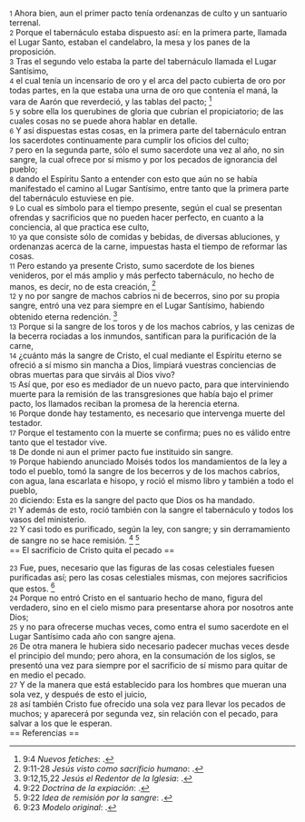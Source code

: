 {{anchor|1}} <small>1</small> Ahora bien, aun el primer pacto tenía ordenanzas de culto y un santuario terrenal.<br>
{{anchor|2}} <small>2</small> Porque el tabernáculo estaba dispuesto así: en la primera parte, llamada el Lugar Santo, estaban el candelabro, la mesa y los panes de la proposición.<br>
{{anchor|3}} <small>3</small> Tras el segundo velo estaba la parte del tabernáculo llamada el Lugar Santísimo,<br>
{{anchor|4}} <small>4</small> el cual tenía un incensario de oro y el arca del pacto cubierta de oro por todas partes, en la que estaba una urna de oro que contenía el maná, la vara de Aarón que reverdeció, y las tablas del pacto; <ref>9:4 ''Nuevos fetiches'': {{lib|LU|88|2|5}}.</ref><br>
{{anchor|5}} <small>5</small> y sobre ella los querubines de gloria que cubrían el propiciatorio; de las cuales cosas no se puede ahora hablar en detalle.<br>
{{anchor|6}} <small>6</small> Y así dispuestas estas cosas, en la primera parte del tabernáculo entran los sacerdotes continuamente para cumplir los oficios del culto;<br>
{{anchor|7}} <small>7</small> pero en la segunda parte, sólo el sumo sacerdote una vez al año, no sin sangre, la cual ofrece por sí mismo y por los pecados de ignorancia del pueblo;<br>
{{anchor|8}} <small>8</small> dando el Espíritu Santo a entender con esto que aún no se había manifestado el camino al Lugar Santísimo, entre tanto que la primera parte del tabernáculo estuviese en pie.<br>
{{anchor|9}} <small>9</small> Lo cual es símbolo para el tiempo presente, según el cual se presentan ofrendas y sacrificios que no pueden hacer perfecto, en cuanto a la conciencia, al que practica ese culto,<br>
{{anchor|10}} <small>10</small> ya que consiste sólo de comidas y bebidas, de diversas abluciones, y ordenanzas acerca de la carne, impuestas hasta el tiempo de reformar las cosas.<br>
{{anchor|11}} <small>11</small> Pero estando ya presente Cristo, sumo sacerdote de los bienes venideros, por el más amplio y más perfecto tabernáculo, no hecho de manos, es decir, no de esta creación, <ref>9:11-28 ''Jesús visto como sacrificio humano'': {{lib|LU|89|9|3}}.</ref><br>
{{anchor|12}} <small>12</small> y no por sangre de machos cabríos ni de becerros, sino por su propia sangre, entró una vez para siempre en el Lugar Santísimo, habiendo obtenido eterna redención. <ref>9:12,15,22 ''Jesús el Redentor de la Iglesia'': {{lib|LU|170|5|6}}.</ref><br>
{{anchor|13}} <small>13</small> Porque si la sangre de los toros y de los machos cabríos, y las cenizas de la becerra rociadas a los inmundos, santifican para la purificación de la carne,<br>
{{anchor|14}} <small>14</small> ¿cuánto más la sangre de Cristo, el cual mediante el Espíritu eterno se ofreció a sí mismo sin mancha a Dios, limpiará vuestras conciencias de obras muertas para que sirváis al Dios vivo?<br>
{{anchor|15}} <small>15</small> Así que, por eso es mediador de un nuevo pacto, para que interviniendo muerte para la remisión de las transgresiones que había bajo el primer pacto, los llamados reciban la promesa de la herencia eterna.<br>
{{anchor|16}} <small>16</small> Porque donde hay testamento, es necesario que intervenga muerte del testador.<br>
{{anchor|17}} <small>17</small> Porque el testamento con la muerte se confirma; pues no es válido entre tanto que el testador vive.<br>
{{anchor|18}} <small>18</small> De donde ni aun el primer pacto fue instituido sin sangre.<br>
{{anchor|19}} <small>19</small> Porque habiendo anunciado Moisés todos los mandamientos de la ley a todo el pueblo, tomó la sangre de los becerros y de los machos cabríos, con agua, lana escarlata e hisopo, y roció el mismo libro y también a todo el pueblo,<br>
{{anchor|20}} <small>20</small> diciendo: Esta es la sangre del pacto que Dios os ha mandado.<br>
{{anchor|21}} <small>21</small> Y además de esto, roció también con la sangre el tabernáculo y todos los vasos del ministerio.<br>
{{anchor|22}} <small>22</small> Y casi todo es purificado, según la ley, con sangre; y sin derramamiento de sangre no se hace remisión. <ref>9:22 ''Doctrina de la expiación'': {{lib|LU|63|6|4}}.</ref> <ref>9:22 ''Idea de remisión por la sangre'': {{lib|LU|4|5|5}}.</ref><br>
== El sacrificio de Cristo quita el pecado ==

{{anchor|23}} <small>23</small> Fue, pues, necesario que las figuras de las cosas celestiales fuesen purificadas así; pero las cosas celestiales mismas, con mejores sacrificios que estos. <ref>9:23 ''Modelo original'': {{lib|LU|27|2|1}}.</ref><br>
{{anchor|24}} <small>24</small> Porque no entró Cristo en el santuario hecho de mano, figura del verdadero, sino en el cielo mismo para presentarse ahora por nosotros ante Dios;<br>
{{anchor|25}} <small>25</small> y no para ofrecerse muchas veces, como entra el sumo sacerdote en el Lugar Santísimo cada año con sangre ajena.<br>
{{anchor|26}} <small>26</small> De otra manera le hubiera sido necesario padecer muchas veces desde el principio del mundo; pero ahora, en la consumación de los siglos, se presentó una vez para siempre por el sacrificio de sí mismo para quitar de en medio el pecado.<br>
{{anchor|27}} <small>27</small> Y de la manera que está establecido para los hombres que mueran una sola vez, y después de esto el juicio,<br>
{{anchor|28}} <small>28</small> así también Cristo fue ofrecido una sola vez para llevar los pecados de muchos; y aparecerá por segunda vez, sin relación con el pecado, para salvar a los que le esperan.<br>
== Referencias ==

<references />
